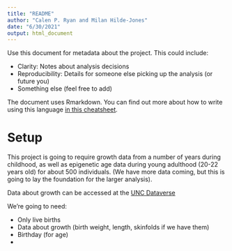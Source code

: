 ```yaml
---
title: "README"
author: "Calen P. Ryan and Milan Hilde-Jones"
date: "6/30/2021"
output: html_document
---
```


Use this document for metadata about the project. This could include:  

* Clarity: Notes about analysis decisions  
* Reproducibility: Details for someone else picking up the analysis (or future you)  
* Something else (feel free to add)  
 
The document uses Rmarkdown. You can find out more about how to write using this language [in this cheatsheet](https://github.com/rstudio/cheatsheets/raw/master/rmarkdown-2.0.pdf).

# Setup

This project is going to require growth data from a number of years during childhood, as well as epigenetic age data during young adulthood (20-22 years old) for about 500 individuals. (We have more data coming, but this is going to lay the foundation for the larger analysis). 

Data about growth can be accessed at the [UNC Dataverse](https://dataverse.unc.edu/dataverse/cebu)


We're going to need: 

* Only live births
* Data about growth (birth weight, length, skinfolds if we have them)
* Birthday (for age)
* 